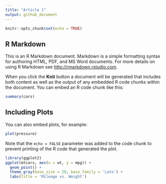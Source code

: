 ```yaml
---
title: "Article 1"
output: github_document
---
```


```r
knitr::opts_chunk$set(echo = TRUE)
```

## R Markdown

This is an R Markdown document. Markdown is a simple formatting syntax for authoring HTML, PDF, and MS Word documents. For more details on using R Markdown see <http://rmarkdown.rstudio.com>.

When you click the **Knit** button a document will be generated that includes both content as well as the output of any embedded R code chunks within the document. You can embed an R code chunk like this:

```r
summary(cars)
```

## Including Plots

You can also embed plots, for example:

```r
plot(pressure)
```

Note that the `echo = FALSE` parameter was added to the code chunk to prevent printing of the R code that generated the plot.

```r
library(ggplot2)
ggplot(mtcars, aes(x = wt, y = mpg)) +
  geom_point() +
  theme_gray(base_size = 20, base_family = 'Lato') +
  labs(title = 'Mileage vs. Weight')
```


